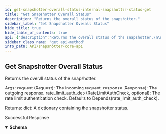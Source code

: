 ```yaml
---
id: get-snapshotter-overall-status-internal-snapshotter-status-get
title: "Get Snapshotter Overall Status"
description: "Returns the overall status of the snapshotter."
sidebar_label: "Get Snapshotter Overall Status"
hide_title: true
hide_table_of_contents: true
api: {"description":"Returns the overall status of the snapshotter.\n\nArgs:\n    request (Request): The incoming request.\n    response (Response): The outgoing response.\n    rate_limit_auth_dep (RateLimitAuthCheck, optional): The rate limit authentication check. Defaults to Depends(rate_limit_auth_check).\n\nReturns:\n    dict: A dictionary containing the snapshotter status.","operationId":"get_snapshotter_overall_status_internal_snapshotter_status_get","security":[{"api_key":[]}],"responses":{"200":{"description":"Successful Response","content":{"application/json":{"schema":{}}}}},"method":"get","path":"/internal/snapshotter/status","servers":[{"url":"https://<TODO>/api/","description":"Uniswap V2"},{"url":"https://<TODO>/api/","description":"Phase 2 Quests"}],"securitySchemes":{"api_key":{"type":"apiKey","name":"X-API-Key","in":"header"}},"info":{"title":"Snapshotter Core API","version":"0.1.0"},"postman":{"name":"Get Snapshotter Overall Status","description":{"content":"Returns the overall status of the snapshotter.\n\nArgs:\n    request (Request): The incoming request.\n    response (Response): The outgoing response.\n    rate_limit_auth_dep (RateLimitAuthCheck, optional): The rate limit authentication check. Defaults to Depends(rate_limit_auth_check).\n\nReturns:\n    dict: A dictionary containing the snapshotter status.","type":"text/plain"},"url":{"path":["internal","snapshotter","status"],"host":["{{baseUrl}}"],"query":[],"variable":[]},"header":[{"key":"Accept","value":"application/json"}],"method":"GET","auth":{"type":"apikey","apikey":[{"type":"any","value":"X-API-Key","key":"key"},{"type":"any","value":"<API Key>","key":"value"},{"type":"any","value":"header","key":"in"}]}}}
sidebar_class_name: "get api-method"
info_path: API/snapshotter-core-api
---
```



## Get Snapshotter Overall Status



Returns the overall status of the snapshotter.

Args:
    request (Request): The incoming request.
    response (Response): The outgoing response.
    rate_limit_auth_dep (RateLimitAuthCheck, optional): The rate limit authentication check. Defaults to Depends(rate_limit_auth_check).

Returns:
    dict: A dictionary containing the snapshotter status.

<div><ApiTabs><TabItem label={"200"} value={"200"}><div>

Successful Response

</div><div><MimeTabs schemaType={"response"}><TabItem label={"application/json"} value={"application/json"}><SchemaTabs><TabItem label={"Schema"} value={"Schema"}><details style={{}} data-collapsed={false} open={true}><summary style={{"textAlign":"left"}}><strong>Schema</strong></summary><div style={{"textAlign":"left","marginLeft":"1rem"}}></div><ul style={{"marginLeft":"1rem"}}></ul></details></TabItem></SchemaTabs></TabItem></MimeTabs></div></TabItem></ApiTabs></div>
      